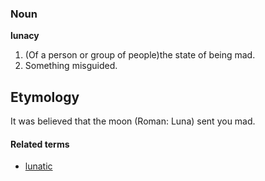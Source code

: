 ===Noun===
'''lunacy'''

# (Of a person or group of people)the state of being mad.
# Something misguided.

==Etymology==

It was believed that the moon (Roman: Luna) sent you mad.

====Related terms====
*[[lunatic]]
